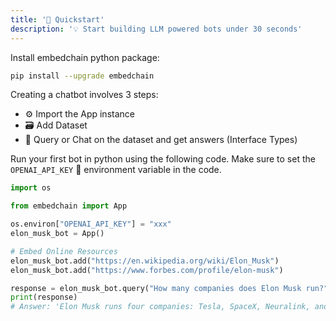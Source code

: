 ```yaml
---
title: '🚀 Quickstart'
description: '💡 Start building LLM powered bots under 30 seconds'
---
```


Install embedchain python package:

```bash
pip install --upgrade embedchain
```

Creating a chatbot involves 3 steps:

- ⚙️ Import the App instance
- 🗃️ Add Dataset
- 💬 Query or Chat on the dataset and get answers (Interface Types)

Run your first bot in python using the following code. Make sure to set the `OPENAI_API_KEY` 🔑 environment variable in the code.

```python
import os

from embedchain import App

os.environ["OPENAI_API_KEY"] = "xxx"
elon_musk_bot = App()

# Embed Online Resources
elon_musk_bot.add("https://en.wikipedia.org/wiki/Elon_Musk")
elon_musk_bot.add("https://www.forbes.com/profile/elon-musk")

response = elon_musk_bot.query("How many companies does Elon Musk run?")
print(response)
# Answer: 'Elon Musk runs four companies: Tesla, SpaceX, Neuralink, and The Boring Company.'
```
